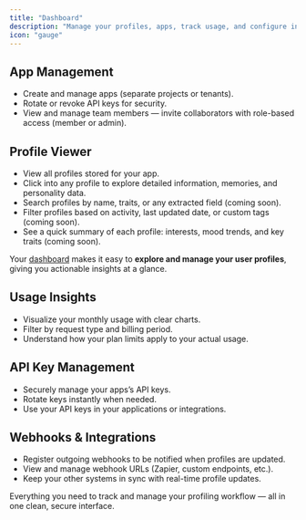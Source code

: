 ```yaml
---
title: "Dashboard"
description: "Manage your profiles, apps, track usage, and configure integrations in one place."
icon: "gauge"
---
```


## App Management

- Create and manage apps (separate projects or tenants).
- Rotate or revoke API keys for security.
- View and manage team members — invite collaborators with role-based access (member or admin).

## Profile Viewer

- View all profiles stored for your app.
- Click into any profile to explore detailed information, memories, and personality data.
- Search profiles by name, traits, or any extracted field (coming soon).
- Filter profiles based on activity, last updated date, or custom tags (coming soon).
- See a quick summary of each profile: interests, mood trends, and key traits (coming soon).

Your [dashboard](https://getprofile-ai.com/dashboard) makes it easy to **explore and manage your user profiles**, giving you actionable insights at a glance.

## Usage Insights

- Visualize your monthly usage with clear charts.
- Filter by request type and billing period.
- Understand how your plan limits apply to your actual usage.

## API Key Management

- Securely manage your apps’s API keys.
- Rotate keys instantly when needed.
- Use your API keys in your applications or integrations.

## Webhooks & Integrations

- Register outgoing webhooks to be notified when profiles are updated.
- View and manage webhook URLs (Zapier, custom endpoints, etc.).
- Keep your other systems in sync with real-time profile updates.

Everything you need to track and manage your profiling workflow — all in one clean, secure interface.

